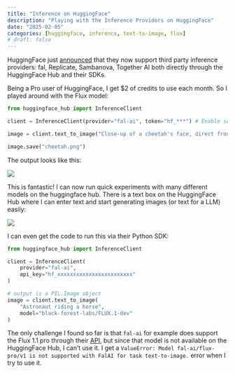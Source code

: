 ```yaml
---
title: "Inference on HuggingFace"
description: "Playing with the Inference Providers on HuggingFace"
date: "2025-02-05"
categories: [huggingface, inference, text-to-image, flux]
# draft: false
---
```


HuggingFace just [announced](https://huggingface.co/blog/inference-providers) that they now support third party inference providers: fal, Replicate, Sambanova, Together AI both directly through the HuggingFace Hub and their SDKs.

Being a Pro user of HuggingFace, I get $2 of credits to use each month. So I played around with the Flux model:

```python
from huggingface_hub import InferenceClient

client = InferenceClient(provider="fal-ai", token="hf_***") # Enable serverless inference when creating the token

image = client.text_to_image("Close-up of a cheetah's face, direct frontal view. Sharp focus on eye and skin texture and color. Natural lighting to capture authentic eye shine and depth.", model="black-forest-labs/FLUX.1-schnell") 

image.save("cheetah.png")
```

The output looks like this:

![](cheetah.png)

This is fantastic! I can now run quick experiments with many different models on the huggingface hub. There is a text box on the HuggingFace Hub where I can enter text and start generating images (or text for a LLM) easily:

![](hf_hub.png)

I can even get the code to run this via their Python SDK: 

```python
from huggingface_hub import InferenceClient

client = InferenceClient(
	provider="fal-ai",
	api_key="hf_xxxxxxxxxxxxxxxxxxxxxxxx"
)

# output is a PIL.Image object
image = client.text_to_image(
	"Astronaut riding a horse",
	model="black-forest-labs/FLUX.1-dev"
)
```

The only challenge I found so far is that `fal-ai` for example does support the Flux 1.1 pro through their [API](https://fal.ai/models/fal-ai/flux-pro/v1.1/api), but since that model is not available on the HuggingFace Hub, I can't use it. I get a `ValueError: Model fal-ai/flux-pro/v1 is not supported with FalAI for task text-to-image.` error when I try to use it.
